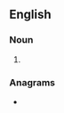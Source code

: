 ==English==

===Noun===
{{head|en|noun plural form}}

# {{plural of|reaching|lang=en}}

===Anagrams===
* {{anagrams|en|a=aceghinrs|incharges|rechasing|searching}}